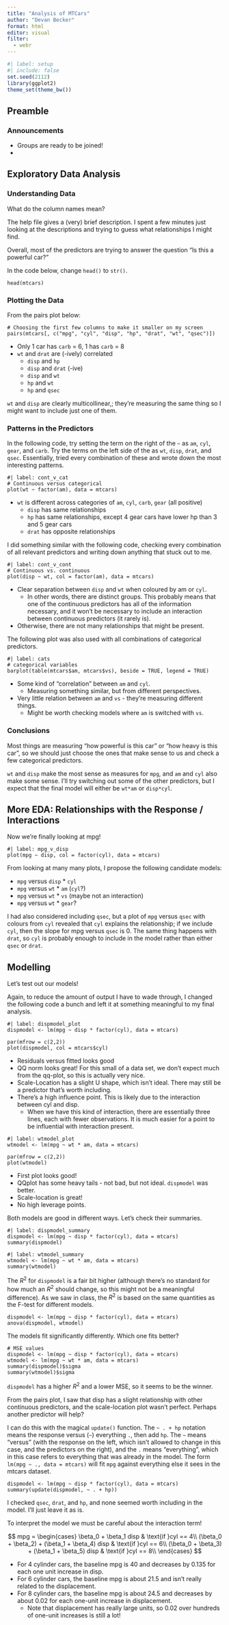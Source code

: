 ```yaml
---
title: "Analysis of MTCars"
author: "Devan Becker"
format: html
editor: visual
filter:
  - webr
---
```


```r
#| label: setup
#| include: false
set.seed(2112)
library(ggplot2)
theme_set(theme_bw())
```

::: {.content-visible unless-profile="book"}
## Preamble

### Announcements

- Groups are ready to be joined!\lspace
- 

:::

## Exploratory Data Analysis

### Understanding Data

What do the column names mean?

The help file gives a (very) brief description. I spent a few minutes just looking at the descriptions and trying to guess what relationships I might find.

Overall, most of the predictors are trying to answer the question "Is this a powerful car?" 

In the code below, change `head()` to `str()`.

```webr-r
head(mtcars)
```

### Plotting the Data

From the pairs plot below:

```webr-r
# Choosing the first few columns to make it smaller on my screen
pairs(mtcars[, c("mpg", "cyl", "disp", "hp", "drat", "wt", "qsec")])
```

- Only 1 car has `carb` = 6, 1 has `carb` = 8
- `wt` and `drat` are (-ively) correlated
    - `disp` and `hp`
    - `disp` and `drat` (-ive)
    - `disp` and `wt`
    - `hp` and `wt` 
    - `hp` and `qsec`

`wt` and `disp` are clearly multicollinear,; they're measuring the same thing so I might want to include just one of them.

### Patterns in the Predictors

In the following code, try setting the term on the right of the `~` as `am`, `cyl`, `gear`, and `carb`. Try the terms on the left side of the as `wt`, `disp`, `drat`, and `qsec`. Essentially, tried every combination of these and wrote down the most interesting patterns. 

```webr-r
#| label: cont_v_cat
# Continuous versus categorical
plot(wt ~ factor(am), data = mtcars)
```

- `wt` is different across categories of `am`, `cyl`, `carb`, `gear` (all positive)
    - `disp` has same relationships
    - `hp` has same relationships, except 4 gear cars have lower hp than 3 and 5 gear cars
    - `drat` has opposite relationships
    
I did something similar with the following code, checking every combination of all relevant predictors and writing down anything that stuck out to me. 
    
```webr-r
#| label: cont_v_cont
# Continuous vs. continuous
plot(disp ~ wt, col = factor(am), data = mtcars)
```

- Clear separation between `disp` and `wt` when coloured by am or `cyl`.
    - In other words, there are distinct groups. This probably means that one of the continuous predictors has all of the information necessary, and it won't be necessary to include an interaction between continuous predictors (it rarely is).
- Otherwise, there are not many relationships that might be present.


The following plot was also used with all combinations of categorical predictors. 

```webr-r
#| label: cats
# categorical variables
barplot(table(mtcars$am, mtcars$vs), beside = TRUE, legend = TRUE)
```

- Some kind of "correlation" between `am` and `cyl`.
    - Measuring something similar, but from different perspectives.
- Very little relation between `am` and `vs` - they're measuring different things.
    - Might be worth checking models where `am` is switched with `vs`. 

### Conclusions

Most things are measuring "how powerful is this car" or "how heavy is this car", so we should just choose the ones that make sense to us and check a few categorical predictors.

`wt` and `disp` make the most sense as measures for `mpg`, and `am` and `cyl` also make some sense. I'll try switching out some of the other predictors, but I expect that the final model will either be `wt*am` or `disp*cyl`.

## More EDA: Relationships with the Response / Interactions

Now we're finally looking at mpg!

```webr-r
#| label: mpg_v_disp
plot(mpg ~ disp, col = factor(cyl), data = mtcars)
```

From looking at many many plots, I propose the following candidate models:

- `mpg` versus `disp` * `cyl`
- `mpg` versus `wt` * `am` (`cyl`?)
- `mpg` versus `wt` * `vs` (maybe not an interaction)
- `mpg` versus `wt` * `gear`?

I had also considered including `qsec`, but a plot of `mpg` versus `qsec` with colours from `cyl` revealed that `cyl` explains the relationship; if we include `cyl`, then the slope for mpg versus `qsec` is 0. The same thing happens with `drat`, so `cyl` is probably enough to include in the model rather than either `qsec` or `drat`. 


## Modelling 

Let's test out our models!

Again, to reduce the amount of output I have to wade through, I changed the following code a bunch and left it at something meaningful to my final analysis.

```webr-r
#| label: dispmodel_plot
dispmodel <- lm(mpg ~ disp * factor(cyl), data = mtcars)

par(mfrow = c(2,2))
plot(dispmodel, col = mtcars$cyl)
```

- Residuals versus fitted looks good
- QQ norm looks great! For this small of a data set, we don't expect much from the qq-plot, so this is actually very nice.
- Scale-Location has a slight U shape, which isn't ideal. There may still be a predictor that's worth including.
- There's a high influence point. This is likely due to the interaction between cyl and disp.
    - When we have this kind of interaction, there are essentially three lines, each with fewer observations. It is much easier for a point to be influential with interaction present. 

```webr-r
#| label: wtmodel_plot
wtmodel <- lm(mpg ~ wt * am, data = mtcars)

par(mfrow = c(2,2))
plot(wtmodel)
```

- First plot looks good!
- QQplot has some heavy tails - not bad, but not ideal. `dispmodel` was better.
- Scale-location is great!
- No high leverage points.

Both models are good in different ways. Let's check their summaries.

```webr-r
#| label: dispmodel_summary
dispmodel <- lm(mpg ~ disp * factor(cyl), data = mtcars)
summary(dispmodel)
```

```webr-r
#| label: wtmodel_summary
wtmodel <- lm(mpg ~ wt * am, data = mtcars)
summary(wtmodel)
```

The $R^2$ for `dispmodel` is a fair bit higher (although there's no standard for how much an $R^2$ should change, so this might not be a meaningful difference). As we saw in class, the $R^2$ is based on the same quantities as the F-test for different models. 

```webr-r
dispmodel <- lm(mpg ~ disp * factor(cyl), data = mtcars)
anova(dispmodel, wtmodel)
```

The models fit significantly differently. Which one fits better?

```webr-r
# MSE values
dispmodel <- lm(mpg ~ disp * factor(cyl), data = mtcars)
wtmodel <- lm(mpg ~ wt * am, data = mtcars)
summary(dispmodel)$sigma
summary(wtmodel)$sigma
```

`dispmodel` has a higher $R^2$ and a lower MSE, so it seems to be the winner.

From the pairs plot, I saw that disp has a slight relationship with other continuous predictors, and the scale-location plot wasn't perfect. Perhaps another predictor will help?

I can do this with the magical `update()` function. The `~ . + hp` notation means the response versus (`~`) everything `.`, then add `hp`. The `~` means "versus" (with the response on the left, which isn't allowed to change in this case, and the predictors on the right), and the `.` means "everything", which in this case refers to everything that was already in the model. The form `lm(mpg ~ ., data = mtcars)` will fit `mpg` against everything else it sees in the mtcars dataset. 

```webr-r
dispmodel <- lm(mpg ~ disp * factor(cyl), data = mtcars)
summary(update(dispmodel, ~ . + hp)) 
```

I checked `qsec`, `drat`, and `hp`, and none seemed worth including in the model. I'll just leave it as is.

To interpret the model we must be careful about the interaction term!

$$
mpg = \begin{cases}
\beta_0 + \beta_1 disp & \text{if }cyl == 4\\
(\beta_0 + \beta_2) + (\beta_1 + \beta_4) disp & \text{if }cyl == 6\\
(\beta_0 + \beta_3) + (\beta_1 + \beta_5) disp & \text{if }cyl == 8\\
\end{cases}
$$

- For 4 cylinder cars, the baseline mpg is 40 and decreases by 0.135 for each one unit increase in disp.
- For 6 cylinder cars, the baseline mpg is about 21.5 and isn't really related to the displacement.
- For 8 cylinder cars, the baseline mpg is about 24.5 and decreases by about 0.02 for each one-unit increase in displacement.
    - Note that displacement has really large units, so 0.02 over hundreds of one-unit increases is still a lot!
